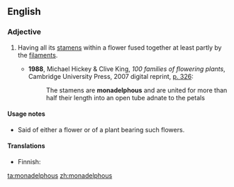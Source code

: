 ==English==

===Adjective===
{{en-adj|-}}

# {{botany}} Having all its [[stamen]]s within a flower fused together at least partly by the [[filament]]s.
#* '''1988''', Michael Hickey & Clive King, ''100 families of flowering plants'', Cambridge University Press, 2007 digital reprint, [http://books.google.ca/books?id=LDh7fz9uToMC&pg=PA326 p. 326]:
#*:The stamens are '''monadelphous''' and are united for more than half their length into an open tube adnate to the petals

====Usage notes====
* Said of either a flower or of a plant bearing such flowers.

====Translations====
{{trans-top|having all stamens fused together by filaments}}
* Finnish: {{t|fi|yksikuntainen}}
{{trans-mid}}
{{trans-bottom}}

[[ta:monadelphous]]
[[zh:monadelphous]]